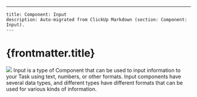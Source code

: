 ---
    title: Component: Input
    description: Auto-migrated from ClickUp Markdown (section: Component: Input).
    ---

# {frontmatter.title}

![](https://t3837933.p.clickup-attachments.com/t3837933/8db7c693-7132-4623-91ca-8ef9614a8d30/image.png)
Input is a type of Component that can be used to input information to your Task using text, numbers, or other formats. Input components have several data types, and different types have different formats that can be used for various kinds of information.
